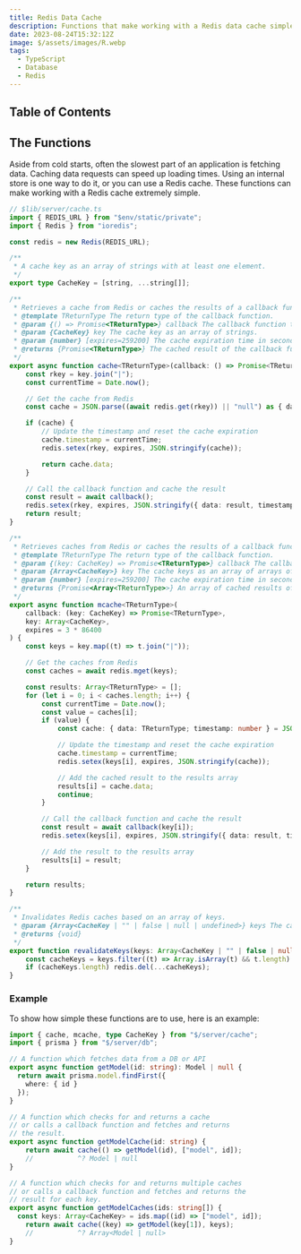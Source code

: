 ```yaml
---
title: Redis Data Cache
description: Functions that make working with a Redis data cache simple
date: 2023-08-24T15:32:12Z
image: $/assets/images/R.webp
tags:
  - TypeScript
  - Database
  - Redis
---
```


## Table of Contents

## The Functions

Aside from cold starts, often the slowest part of an application is fetching data. Caching data requests can speed up loading times. Using an internal store is one way to do it, or you can use a Redis cache. These functions can make working with a Redis cache extremely simple.

```typescript
// $lib/server/cache.ts
import { REDIS_URL } from "$env/static/private";
import { Redis } from "ioredis";

const redis = new Redis(REDIS_URL);

/**
 * A cache key as an array of strings with at least one element.
 */
export type CacheKey = [string, ...string[]];

/**
 * Retrieves a cache from Redis or caches the results of a callback function.
 * @template TReturnType The return type of the callback function.
 * @param {() => Promise<TReturnType>} callback The callback function to cache.
 * @param {CacheKey} key The cache key as an array of strings.
 * @param {number} [expires=259200] The cache expiration time in seconds. Defaults to 3 days.
 * @returns {Promise<TReturnType>} The cached result of the callback function.
 */
export async function cache<TReturnType>(callback: () => Promise<TReturnType>, key: CacheKey, expires = 3 * 86400) {
	const rkey = key.join("|");
	const currentTime = Date.now();

	// Get the cache from Redis
	const cache = JSON.parse((await redis.get(rkey)) || "null") as { data: TReturnType; timestamp: number } | null;

	if (cache) {
		// Update the timestamp and reset the cache expiration
		cache.timestamp = currentTime;
		redis.setex(rkey, expires, JSON.stringify(cache));

		return cache.data;
	}

	// Call the callback function and cache the result
	const result = await callback();
	redis.setex(rkey, expires, JSON.stringify({ data: result, timestamp: currentTime }));
	return result;
}

/**
 * Retrieves caches from Redis or caches the results of a callback function for each key.
 * @template TReturnType The return type of the callback function.
 * @param {(key: CacheKey) => Promise<TReturnType>} callback The callback function to cache.
 * @param {Array<CacheKey>} key The cache keys as an array of arrays of strings.
 * @param {number} [expires=259200] The cache expiration time in seconds. Defaults to 3 days.
 * @returns {Promise<Array<TReturnType>>} An array of cached results of the callback function for each key.
 */
export async function mcache<TReturnType>(
	callback: (key: CacheKey) => Promise<TReturnType>,
	key: Array<CacheKey>,
	expires = 3 * 86400
) {
	const keys = key.map((t) => t.join("|"));

	// Get the caches from Redis
	const caches = await redis.mget(keys);

	const results: Array<TReturnType> = [];
	for (let i = 0; i < caches.length; i++) {
		const currentTime = Date.now();
		const value = caches[i];
		if (value) {
			const cache: { data: TReturnType; timestamp: number } = JSON.parse(value);

			// Update the timestamp and reset the cache expiration
			cache.timestamp = currentTime;
			redis.setex(keys[i], expires, JSON.stringify(cache));

			// Add the cached result to the results array
			results[i] = cache.data;
			continue;
		}

		// Call the callback function and cache the result
		const result = await callback(key[i]);
		redis.setex(keys[i], expires, JSON.stringify({ data: result, timestamp: currentTime }));

		// Add the result to the results array
		results[i] = result;
	}

	return results;
}

/**
 * Invalidates Redis caches based on an array of keys.
 * @param {Array<CacheKey | "" | false | null | undefined>} keys The cache keys as an array of arrays of strings. Empty strings, false, null, and undefined are ignored.
 * @returns {void}
 */
export function revalidateKeys(keys: Array<CacheKey | "" | false | null | undefined>) {
	const cacheKeys = keys.filter((t) => Array.isArray(t) && t.length).map((t) => (t as string[]).join("|"));
	if (cacheKeys.length) redis.del(...cacheKeys);
}
```

### Example

To show how simple these functions are to use, here is an example:

```typescript
import { cache, mcache, type CacheKey } from "$/server/cache";
import { prisma } from "$/server/db";

// A function which fetches data from a DB or API
export async function getModel(id: string): Model | null {
  return await prisma.model.findFirst({
    where: { id }
  });
}

// A function which checks for and returns a cache
// or calls a callback function and fetches and returns
// the result.
export async function getModelCache(id: string) {
	return await cache(() => getModel(id), ["model", id]);
	//           ^? Model | null
}

// A function which checks for and returns multiple caches
// or calls a callback function and fetches and returns the
// result for each key.
export async function getModelCaches(ids: string[]) {
  const keys: Array<CacheKey> = ids.map((id) => ["model", id]);
	return await cache((key) => getModel(key[1]), keys);
	//           ^? Array<Model | null>
}
```